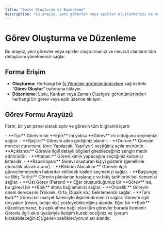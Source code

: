 ```yaml
---
title: "Görev Oluşturma ve Düzenleme"
description: "Bu arayüz, yeni görevler veya epikler oluşturmanızı ve mevcut olanların tüm detaylarını yönetmenizi sağlar."
---
```


# Görev Oluşturma ve Düzenleme

Bu arayüz, yeni görevler veya epikler oluşturmanızı ve mevcut olanların tüm detaylarını yönetmenizi sağlar.

## Forma Erişim

- **Oluşturma:** Herhangi bir [İş Yönetimi görünümündeyken](/is-yonetimi/gorunumler-ve-temel-islemler) sağ üstteki "**Görev Oluştur**" butonuna tıklayın.
- **Düzenleme:** Liste, Kanban veya Zaman Çizelgesi görünümlerinden herhangi bir görev veya epik üzerine tıklayın.

## Görev Formu Arayüzü

Form, bir yan panel olarak açılır ve görevin tüm bilgilerini içerir.

<AccordionGroup>
  <Accordion title="Temel Bilgiler">
    - **Tip:** Görevin bir **Epik** mi yoksa **Görev** mi olduğunu seçmenizi sağlar.
    - **Başlık:** Görevin adını girdiğiniz alandır.
    - **Durum:** Görevin mevcut durumunu (örn: Yapılacak, Yapılıyor) seçtiğiniz açılır menüdür.
    - **Açıklama:** Görevle ilgili detaylı bilgileri girebileceğiniz zengin metin editörüdür.
  </Accordion>
  <Accordion title="Detaylar">
    - **Atanan:** Görevi kimin yapacağını seçtiğiniz kullanıcı listesidir.
    - **Raporlayan:** Görevi oluşturan kişiyi gösterir (genellikle otomatik olarak atanır).
    - **Bildirim Alacaklar:** Görevle ilgili güncellemelerden haberdar edilecek kişileri seçmenizi sağlar.
    - **Başlangıç ve Bitiş Tarihi:** Görevin planlanan başlangıç ve bitiş tarihlerini belirlemenizi sağlar.
    - **Üst Görev (Parent):** Eğer oluşturduğunuz bir **Görev** ise, bu görevi bir **Epik** altına bağlamanızı sağlar.
    - **Öncelik:** Görevin önem derecesini (Yüksek, Orta, Düşük vb.) belirlemenizi sağlar.
    - **Tam Kod:** Görevi bir maliyet kalemiyle ilişkilendirmenizi sağlar.
  </Accordion>
  <Accordion title="Ekler">
    Görevle ilgili dosyaları (resim, belge vb.) yükleyebileceğiniz alandır.
  </Accordion>
  <Accordion title="Alt Görevler (Child Tasks)">
    Eğer bir **Epik** düzenliyorsanız, bu epik altına bağlı olan tüm görevler burada listelenir.
  </Accordion>
  <Accordion title="Yorumlar">
    Görevle ilgili ekip üyeleriyle iletişim kurabileceğiniz ve [yorum bırakabileceğiniz](/genel-ozellikler/yorumlar) alandır.
  </Accordion>
</AccordionGroup>
